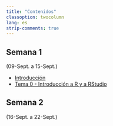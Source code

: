 ```yaml
---
title: "Contenidos"
classoption: twocolumn
lang: es
strip-comments: true
---
```



<!-- **********************************************************************  -->

## Semana 1
(09-Sept. a 15-Sept.)

  * [Introducción](docs/0Intro.qmd)
  * [Tema 0 - Introducción a R y a RStudio](docs/Tema00.qmd)


## Semana 2
(16-Sept. a 22-Sept.)

<!--

  * [Tema 0 - Ejercicio 1](docs/Tema00ej1.qmd)
  * [Tema 0 - Ejercicio 2](docs/Tema00ej2.qmd)


  * Fecha límite de entrega de los ejercicios del Tema 0: **vie., 22-sept., 23:59h**


  * [Tema 01 - Transformación de datos](docs/Tema01.qmd)
  * [Tema 01 - Ejercicio 1](docs/Tema01ej1.qmd)



## Semana 3
(25-Sept. a 29-Sept.)


  * [Tema 02 - Manipulación de datos relacionales](docs/Tema02.qmd)

  

## Semana 4
(2-Oct. a 6-Oct.)

  * [Tema 02 - Ejercicio](docs/Tema02ej.qmd)
  

## Semana 5
(09-Oct. a 13-Oct.)

  * [Tema 03 - Datos Ordenados](docs/Tema03.qmd)


## Semana 6
(16-Oct. a 20-Oct.)

  * [Tema 04 - Visualización de Datos](docs/Tema04.qmd)
  
  * [Tema 04 - Ejercicio](docs/Tema04ej.qmd)
  
    - Fecha límite de entrega: **lun., 30-oct., 23:59h**

  * [Tema 05 - Análisis Exploratorio de Datos](docs/Tema05.qmd)

  
## Semana 7
(23-Oct. a 27-Oct.)

 * [Tema 06 - Introducción a Quarto](docs/Tema06.qmd) 
 
 * [Tema 06 - Ejercicio](docs/Tema06ej.qmd)
    - Fecha:  mie. 8-Nov. 23:59h 
 

## Semana 8
(30-Oct. a 3-Nov.)

 * [Tema 07 - Fundamentos Estadísticos](docs/Tema07.qmd)


## Semana 9
(6-Nov. a 10-Nov.)

 * [Tema 05 - Ejercicio](docs/Tema05ejWebScrap.qmd)
    - Fecha:  mie. 29-Nov. 23:59h 

 * [Tema 07 - Ejercicio](docs/Tema07ej.qmd)

    - Fecha:  mie. 29-Nov. 23:59h 


## Semana 10
(13-Nov. a 17-Nov.)
 
  * [Tema 08 - Aprendizaje Estadístico](docs/Tema08.qmd)



## Semana 11
(20-Nov. a 26-Nov.)

  * [Tema 09 - Selección y Regularización](docs/Tema09.qmd)

  * [Tema 10 - Modelización con `tidymodels`](docs/Tema10.qmd)


## Semana 12
(27-Nov. a 03-Dic.)

  * [Tema 11 - kNN](docs/Tema11.qmd)
  
  * [Tema 12 - Métodos basados en árboles](docs/Tema12.qmd)


## Semana 13
(04-Dic. a 10-Dic.)

  * [Tema 10 - Ejercicio](docs/Tema10ej.qmd)

  * [Ejemplo de **Proyecto Final**](docs/Proyect01.qmd)


## Semana 14
(11-Dic. a 17-Dic.)

  * [Tema 13 - Otros algoritmos de Aprendizaje Supervisado](docs/Tema13.qmd)

  * [Tema 14 - Aprendizaje No Supervisado](docs/Tema14.qmd)

## Semana 15
(18-Dic. a 24-Dic.)



<!--

-->
